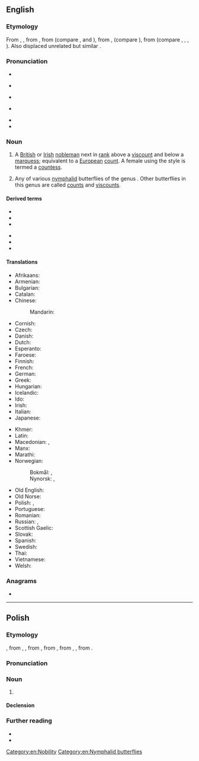 {{also|Earl}}
==English==
{{wikipedia}}

===Etymology===
From {{inh|en|enm|erle}}, {{m|enm|erl}}, from {{inh|en|ang|eorl}}, from {{inh|en|gem-pro|*erlaz}} (compare {{cog|non|jarl}}, {{cog|goh|-}} and {{cog|osx|erl}}), from {{der|en|gem-pro|*erōną}}, {{m|gem-pro|*arōną}} (compare {{cog|non|jara|t=fight, battle}}), from {{der|en|ine-pro|*h₃er-}} (compare {{cog|la|orior|t=to rise, get up}}, {{cog|grc|ὄρνυμι||to urge, incite}}, {{cog|ae|𐬆𐬭𐬆𐬥𐬀𐬊𐬌𐬙𐬌|t=to move}}, {{cog|sa|ऋणोति|t=to arise, reach, move, attack|tr=ṛṇóti}}). Also displaced unrelated but similar {{m|ang|ealdorman||alderman}}.

===Pronunciation===
* {{enPR|ûrl}}
* {{a|RP}} {{IPA|en|/ɜːl/}}
* {{audio|en|LL-Q1860 (eng)-Vealhurl-earl.wav |Audio (UK)}}
* {{a|GA}} {{IPA|en|/ɝl/}}
* {{rhymes|en|ɜː(ɹ)l|s=1}}
* {{homophones|en|URL}}

===Noun===
{{en-noun}}

#{{lb|en|nobility}} A [[British]] or [[Irish]] [[nobleman]] next in [[rank]] above a [[viscount]] and below a [[marquess]]; equivalent to a [[European]] [[count]]. A female using the style is termed a [[countess]].
# {{lb|en|entomology}} Any of various [[nymphalid]] butterflies of the genus {{taxlink|Tanaecia|genus|ver=190708}}. Other butterflies in this genus are called [[count]]s and [[viscount]]s.

====Derived terms====
{{top2}}
* {{l|en|belted earl}}
* {{l|en|earldom}}
* {{l|en|earless}}
{{mid}}
* {{l|en|Earls Colne}}
* {{l|en|Earl's Court}}
* {{l|en|Earl Stonham}}
{{bottom}}

====Translations====
{{trans-top|a British or Irish nobleman}}
* Afrikaans: {{t+|af|graaf}}
* Armenian: {{t+|hy|կոմս}}
* Bulgarian: {{t|bg|граф|m}}
* Catalan: {{t+|ca|comte}}
* Chinese:
*: Mandarin: {{t+|cmn|伯爵|tr=bójué|sc=Hani}}
* Cornish: {{t|kw|yurl|m}}
* Czech: {{t+|cs|hrabě|m}}
* Danish: {{t|da|jarl|c}}
* Dutch: {{t+|nl|graaf|m}}
* Esperanto: {{t+|eo|grafo}}
* Faroese: {{t|fo|jarl|m}}
* Finnish: {{t+|fi|jaarli}}
* French: {{t+|fr|comte|m}}
* German: {{t+|de|Graf|m}}
* Greek: {{t+|el|κόμης|m}}
* Hungarian: {{t+|hu|gróf}}
* Icelandic: {{t+|is|jarl|m}}
* Ido: {{t+|io|komto}}
* Irish: {{t+|ga|iarla|m}}
* Italian: {{t+|it|conte|m}}
* Japanese: {{t+|ja|伯爵|tr=はくしゃく, hakushaku|sc=Jpan}}
{{trans-mid}}
* Khmer: {{t+|km|ព្រះ|tr=preah}}
* Latin: {{t|la|comes|m}}
* Macedonian: {{t|mk|ерл|m}}, {{t|mk|гроф|m}}
* Manx: {{t|gv|eearley|m}}
* Marathi: {{t|mr|अर्ल|m}}
* Norwegian:
*: Bokmål: {{t|nb|jarl|m}}, {{t+|nb|greve|m}}
*: Nynorsk: {{t|nn|jarl|m}}, {{t|nn|greve|m}}
* Old English: {{t|ang|eorl|m}}
* Old Norse: {{t|non|jarl|m}}
* Polish: {{t+|pl|earl|m}}, {{t+|pl|hrabia|m}}
* Portuguese: {{t+|pt|conde|m}}
* Romanian: {{t+|ro|conte|m}}
* Russian: {{t+|ru|граф|m}}, {{t+|ru|эрл|m}} {{qualifier|in Anglo-Saxon England before Norman conquest}}
* Scottish Gaelic: {{t|gd|iarla|m}}
* Slovak: {{t+|sk|gróf}}
* Spanish: {{t+|es|conde|m}}
* Swedish: {{t+|sv|jarl|c}}
* Thai: {{t|th|เอิร์ล}}
* Vietnamese: {{t+|vi|bá tước}}
* Welsh: {{t|cy|iarll|m}}
{{trans-bottom}}

===Anagrams===
* {{anagrams|en|a=aelr|Arel|Elar|Lare|Lear|Rael|Raël|Real|lare|lear|rale|real}}

[[Category:en:Nobility]]
[[Category:en:Nymphalid butterflies]]

----

==Polish==
{{wp|lang=pl}}

===Etymology===
{{bor+|pl|en|earl}}, from {{der|pl|enm|erle}}, {{m|enm|erl}}, from {{der|pl|ang|eorl}}, from {{der|pl|gem-pro|*erlaz}}, from {{m|gem-pro|*erōną}}, {{m|gem-pro|*arōną}}, from {{der|pl|ine-pro|*h₃er-}}.

===Pronunciation===
{{pl-p|erl|h=earl}}

===Noun===
{{pl-noun|m-pr}}

# {{l|en|earl}} {{gl|British or Irish nobleman}}

====Declension====
{{pl-decl-noun-m-pr|nomp=earlowie|genp=earlów}}

===Further reading===
* {{R:pl:WSJP}}
* {{R:pl:PWN}}

{{C|pl|Ireland|Nobility|United Kingdom}}